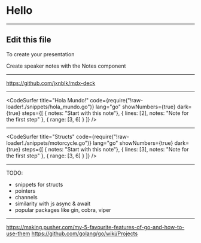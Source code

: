 



<Head>
  <title>Presentation Title</title>
</Head>

# Hello

---

## Edit this file

To create your presentation

<Notes>
Create speaker notes with the Notes component
</Notes>

---

<https://github.com/jxnblk/mdx-deck>

---


<CodeSurfer
  title="Hola Mundo!"
  code={require("!raw-loader!./snippets/hola_mundo.go")}
  lang="go"
  showNumbers={true}
  dark={true}
  steps={[
    { notes: "Start with this note"},
    { lines: [2], notes: "Note for the first step" },
    { range: [3, 6] }
  ]}
/>

---


<CodeSurfer
  title="Structs"
  code={require("!raw-loader!./snippets/motorcycle.go")}
  lang="go"
  showNumbers={true}
  dark={true}
  steps={[
    { notes: "Start with this note"},
    { lines: [3], notes: "Note for the first step" },
    { range: [3, 6] }
  ]}
/>

---

TODO:
- snippets for structs
- pointers
- channels
- similarity with js async & await
- popular packages like gin, cobra, viper

---

<https://making.pusher.com/my-5-favourite-features-of-go-and-how-to-use-them>
<https://github.com/golang/go/wiki/Projects>


